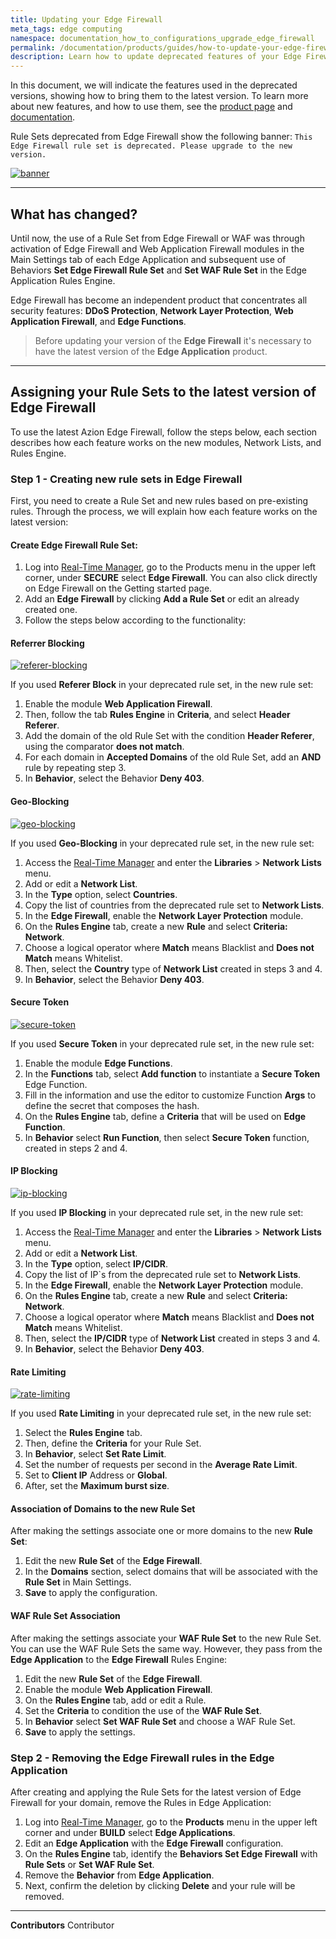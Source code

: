 ```yaml
---
title: Updating your Edge Firewall
meta_tags: edge computing
namespace: documentation_how_to_configurations_upgrade_edge_firewall
permalink: /documentation/products/guides/how-to-update-your-edge-firewall/
description: Learn how to update deprecated features of your Edge Firewall
---
```


In this document, we will indicate the features used in the deprecated versions, showing how to bring them to the latest version. To learn more about new features, and how to use them, see the [product page](https://www.azion.com/en/products/edge-firewall/) and [documentation](/en/documentation/products/secure/edge-firewall/).

Rule Sets deprecated from Edge Firewall show the following banner: `This Edge Firewall rule set is deprecated. Please upgrade to the new version.`

[![banner](/assets/docs/images/update-edge-firewall/banner.jpg)](/assets/docs/images/update-edge-firewall/banner.jpg)

---

## What has changed?

Until now, the use of a Rule Set from Edge Firewall or WAF was through activation of Edge Firewall and Web Application Firewall modules in the Main Settings tab of each Edge Application and subsequent use of Behaviors **Set Edge Firewall Rule Set** and **Set WAF Rule Set** in the Edge Application Rules Engine.

Edge Firewall has become an independent product that concentrates all security features: **DDoS Protection**,  **Network Layer Protection**, **Web Application Firewall**, and **Edge Functions**.

> Before updating your version of the **Edge Firewall** it's necessary to have the latest version of the **Edge Application** product.

---

## Assigning your Rule Sets to the latest version of Edge Firewall

To use the latest Azion Edge Firewall, follow the steps below, each section describes how each feature works on the new modules, Network Lists, and Rules Engine.

### Step 1 - Creating new rule sets in Edge Firewall

First, you need to create a Rule Set and new rules based on pre-existing rules. Through the process, we will explain how each feature works on the latest version:

#### Create Edge Firewall Rule Set:

1. Log into [Real-Time Manager](https://console.azion.com/), go to the Products menu in the upper left corner, under **SECURE** select **Edge Firewall**. You can also click directly on Edge Firewall on the Getting started page.
2. Add an **Edge Firewall** by clicking **Add a Rule Set** or edit an already created one.
3. Follow the steps below according to the functionality:

#### Referrer Blocking

[![referer-blocking](/assets/docs/images/update-edge-firewall/referer-blocking.jpg)](/assets/docs/images/update-edge-firewall/referer-blocking.jpg)

If you used **Referer Block** in your deprecated rule set, in the new rule set:

1. Enable the module **Web Application Firewall**.
2. Then, follow the tab **Rules Engine** in **Criteria**, and select **Header Referer**.
3. Add the domain of the old Rule Set with the condition **Header Referer**, using the comparator **does not match**.
4. For each domain in **Accepted Domains** of the old Rule Set, add an **AND** rule by repeating step 3.
5. In **Behavior**, select the Behavior **Deny 403**.

#### Geo-Blocking

[![geo-blocking](/assets/docs/images/update-edge-firewall/geo-blocking.jpg)](/assets/docs/images/update-edge-firewall/geo-blocking.jpg)

If you used **Geo-Blocking** in your deprecated rule set, in the new rule set:

1. Access the [Real-Time Manager](https://console.azion.com/) and enter the **Libraries** > **Network Lists** menu.
2. Add or edit a **Network List**.
3. In the **Type** option, select **Countries**.
4. Copy the list of countries from the deprecated rule set to **Network Lists**.
5. In the **Edge Firewall**, enable the **Network Layer Protection** module.
6. On the **Rules Engine** tab, create a new **Rule** and select **Criteria: Network**.
7. Choose a logical operator where **Match** means Blacklist and **Does not Match** means Whitelist.
8. Then, select the **Country** type of **Network List** created in steps 3 and 4.
9. In **Behavior**, select the Behavior **Deny 403**.

#### Secure Token

[![secure-token](/assets/docs/images/update-edge-firewall/secure-token.jpg)](/assets/docs/images/update-edge-firewall/secure-token.jpg)

If you used **Secure Token** in your deprecated rule set, in the new rule set:

1. Enable the module **Edge Functions**.
2. In the **Functions** tab, select **Add function** to instantiate a **Secure Token** Edge Function.
3. Fill in the information and use the editor to customize Function **Args** to define the secret that composes the hash.
4. On the **Rules Engine** tab, define a **Criteria** that will be used on **Edge Function**.
5. In **Behavior** select **Run Function**, then select **Secure Token** function, created in steps 2 and 4.

#### IP Blocking

[![ip-blocking](/assets/docs/images/update-edge-firewall/ip-blocking.jpg)](/assets/docs/images/update-edge-firewall/ip-blocking.jpg)

If you used **IP Blocking** in your deprecated rule set, in the new rule set:

1. Access the [Real-Time Manager](https://console.azion.com/) and enter the **Libraries** > **Network Lists** menu.
2. Add or edit a **Network List**.
3. In the **Type** option, select **IP/CIDR**.
4. Copy the list of IP\`s from the deprecated rule set to **Network Lists**.
5. In the **Edge Firewall**, enable the **Network Layer Protection** module.
6. On the **Rules Engine** tab, create a new **Rule** and select **Criteria: Network**.
7. Choose a logical operator where **Match** means Blacklist and **Does not Match** means Whitelist.
8. Then, select the **IP/CIDR** type of **Network List** created in steps 3 and 4.
9. In **Behavior**, select the Behavior **Deny 403**.

#### Rate Limiting

[![rate-limiting](/assets/docs/images/update-edge-firewall/rate-limiting.jpg)](/assets/docs/images/update-edge-firewall/rate-limiting.jpg)

If you used **Rate Limiting** in your deprecated rule set, in the new rule set:

1. Select the **Rules Engine** tab.
2. Then, define the **Criteria** for your Rule Set.
3. In **Behavior**, select **Set Rate Limit**.
4. Set the number of requests per second in the **Average Rate Limit**.
5. Set to **Client IP** Address or **Global**.
6. After, set the **Maximum burst size**.

#### Association of Domains to the new Rule Set

After making the settings associate one or more domains to the new **Rule Set**:

1. Edit the new **Rule Set** of the **Edge Firewall**.
2. In the **Domains** section, select domains that will be associated with the **Rule Set** in Main Settings.
3. **Save** to apply the configuration.

#### WAF Rule Set Association

After making the settings associate your **WAF Rule Set** to the new Rule Set. You can use the WAF Rule Sets the same way. However, they pass from the **Edge Application** to the **Edge Firewall** Rules Engine:

1. Edit the new **Rule Set** of the **Edge Firewall**.
2. Enable the module **Web Application Firewall**.
3. On the **Rules Engine** tab, add or edit a Rule.
4. Set the **Criteria** to condition the use of the **WAF Rule Set**.
5. In **Behavior** select **Set WAF Rule Set** and choose a WAF Rule Set.
6. **Save** to apply the settings.

### Step 2 - Removing the Edge Firewall rules in the Edge Application

After creating and applying the Rule Sets for the latest version of Edge Firewall for your domain, remove the Rules in Edge Application:

1. Log into [Real-Time Manager](https://console.azion.com/), go to the **Products** menu in the upper left corner and under **BUILD** select **Edge Applications**.
2. Edit an **Edge Application** with the **Edge Firewall** configuration.
3. On the **Rules Engine** tab, identify the **Behaviors Set Edge Firewall** with **Rule Sets** or **Set WAF Rule Set**.
4. Remove the **Behavior** from **Edge Application**.
5. Next, confirm the deletion by clicking **Delete** and your rule will be removed.



---


**Contributors** <ContributorList>Contributor</ContributorList>
